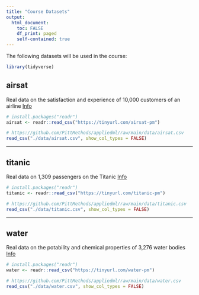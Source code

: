 ```yaml
---
title: "Course Datasets"
output: 
  html_document:
    toc: FALSE
    df_print: paged
    self-contained: true
---
```


The following datasets will be used in the course:

```r
library(tidyverse)
```

## airsat

Real data on the satisfaction and experience of 10,000 customers of an airline <a href="https://www.kaggle.com/datasets/teejmahal20/airline-passenger-satisfaction" class="badge badge-info">Info</a>

```r
# install.packages("readr")
airsat <- readr::read_csv("https://tinyurl.com/airsat-pm")
```

```r
# https://github.com/PittMethods/appliedml/raw/main/data/airsat.csv
read_csv("./data/airsat.csv", show_col_types = FALSE)
```

<!-- --- -->

<!-- ## spotify -->

<!-- Real data on the popularity and acoustic properties of 5,000 songs from Spotify <a href="https://www.kaggle.com/datasets/yasserh/song-popularity-dataset" class="badge badge-info">Info</a> -->

<!-- ```{r, eval=FALSE} -->
<!-- # install.packages("readr") -->
<!-- spotify <- readr::read_csv("https://rb.gy/gmzeyv") -->
<!-- ``` -->

<!-- ```{r, echo=FALSE, message=FALSE} -->
<!-- # https://github.com/PittMethods/appliedml/raw/main/data/spotify.csv -->
<!-- read_csv("./data/spotify.csv", show_col_types = FALSE) -->
<!-- ``` -->

---

## titanic

Real data on 1,309 passengers on the Titanic <a href="https://www.openml.org/search?type=data&sort=runs&id=40945&status=active" class="badge badge-info">Info</a>


```r
# install.packages("readr")
titanic <- readr::read_csv("https://tinyurl.com/titanic-pm")
```

```r
# https://github.com/PittMethods/appliedml/raw/main/data/titanic.csv
read_csv("./data/titanic.csv", show_col_types = FALSE)
```

---

## water

Real data on the potability and chemical properties of 3,276 water bodies <a href="https://www.kaggle.com/adityakadiwal/water-potability" class="badge badge-info">Info</a>

```r
# install.packages("readr")
water <- readr::read_csv("https://tinyurl.com/water-pm")
```

```r
# https://github.com/PittMethods/appliedml/raw/main/data/water.csv
read_csv("./data/water.csv", show_col_types = FALSE)
```
